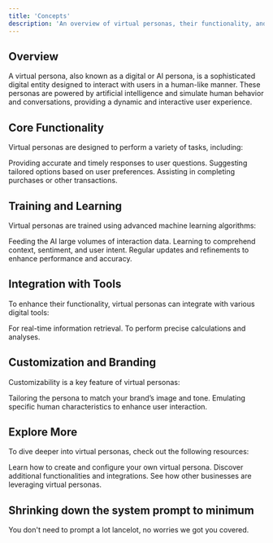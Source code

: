 ```yaml
---
title: 'Concepts'
description: 'An overview of virtual personas, their functionality, and customization.'
---
```


## Overview

A virtual persona, also known as a digital or AI persona, is a sophisticated digital entity designed to interact with users in a human-like manner. These personas are powered by artificial intelligence and simulate human behavior and conversations, providing a dynamic and interactive user experience.

## Core Functionality

Virtual personas are designed to perform a variety of tasks, including:

<AccordionGroup>
  <Accordion icon="question" title="Answering Queries">
    Providing accurate and timely responses to user questions.
  </Accordion>
  <Accordion icon="star" title="Personalized Recommendations">
    Suggesting tailored options based on user preferences.
  </Accordion>
  <Accordion icon="cart-shopping" title="Facilitating Transactions">
    Assisting in completing purchases or other transactions.
  </Accordion>
</AccordionGroup>

## Training and Learning

Virtual personas are trained using advanced machine learning algorithms:

<AccordionGroup>
  <Accordion icon="database" title="Data Ingestion">
    Feeding the AI large volumes of interaction data.
  </Accordion>
  <Accordion icon="brain" title="Context Understanding">
    Learning to comprehend context, sentiment, and user intent.
  </Accordion>
  <Accordion icon="arrows-rotate" title="Continuous Improvement">
    Regular updates and refinements to enhance performance and accuracy.
  </Accordion>
</AccordionGroup>

## Integration with Tools

To enhance their functionality, virtual personas can integrate with various digital tools:

<AccordionGroup>
  <Accordion icon="searchengin" title="Search Engines">
    For real-time information retrieval.
  </Accordion>
  <Accordion icon="calculator" title="Computational Tools">
    To perform precise calculations and analyses.
  </Accordion>
</AccordionGroup>

## Customization and Branding

Customizability is a key feature of virtual personas:

<AccordionGroup>
  <Accordion icon="copyright" title="Brand Reflection">
    Tailoring the persona to match your brand’s image and tone.
  </Accordion>
  <Accordion icon="user" title="Human-like Traits">
    Emulating specific human characteristics to enhance user interaction.
  </Accordion>
</AccordionGroup>

## Explore More

To dive deeper into virtual personas, check out the following resources:

<CardGroup>
  <Card title="Setting Up Your Persona" icon="person" href="/setup-persona">
    Learn how to create and configure your own virtual persona.
  </Card>
  <Card title="Advanced Features" icon="features" href="/advanced-features">
    Discover additional functionalities and integrations.
  </Card>
  <Card title="Case Studies" icon="case-study" href="/case-studies">
    See how other businesses are leveraging virtual personas.
  </Card>
</CardGroup>

## Shrinking down the system prompt to minimum

You don't need to prompt a lot lancelot, no worries we got you covered.
